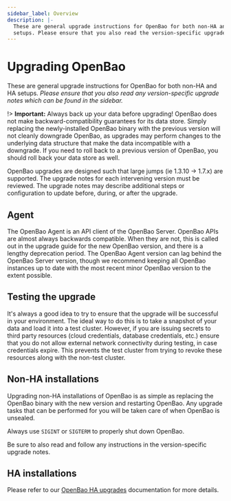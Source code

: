 ```yaml
---
sidebar_label: Overview
description: |-
  These are general upgrade instructions for OpenBao for both non-HA and HA
  setups. Please ensure that you also read the version-specific upgrade notes.
---
```


# Upgrading OpenBao

These are general upgrade instructions for OpenBao for both non-HA and HA setups.
_Please ensure that you also read any version-specific upgrade notes which can be
found in the sidebar._

!> **Important:** Always back up your data before upgrading! OpenBao does not
make backward-compatibility guarantees for its data store. Simply replacing the
newly-installed OpenBao binary with the previous version will not cleanly
downgrade OpenBao, as upgrades may perform changes to the underlying data
structure that make the data incompatible with a downgrade. If you need to roll
back to a previous version of OpenBao, you should roll back your data store as
well.

OpenBao upgrades are designed such that large jumps (ie 1.3.10 -> 1.7.x) are
supported. The upgrade notes for each intervening version must be reviewed. The
upgrade notes may describe additional steps or configuration to update before,
during, or after the upgrade.

## Agent

The OpenBao Agent is an API client of the OpenBao Server. OpenBao APIs are almost
always backwards compatible. When they are not, this is called out in the
upgrade guide for the new OpenBao version, and there is a lengthy deprecation
period. The OpenBao Agent version can lag behind the OpenBao Server version, though
we recommend keeping all OpenBao instances up to date with the most recent minor OpenBao version
to the extent possible.

## Testing the upgrade

It's always a good idea to try to ensure that the upgrade will be successful in
your environment. The ideal way to do this is to take a snapshot of your data
and load it into a test cluster. However, if you are issuing secrets to third
party resources (cloud credentials, database credentials, etc.) ensure that you
do not allow external network connectivity during testing, in case credentials
expire. This prevents the test cluster from trying to revoke these resources
along with the non-test cluster.

## Non-HA installations

Upgrading non-HA installations of OpenBao is as simple as replacing the OpenBao
binary with the new version and restarting OpenBao. Any upgrade tasks that can be
performed for you will be taken care of when OpenBao is unsealed.

Always use `SIGINT` or `SIGTERM` to properly shut down OpenBao.

Be sure to also read and follow any instructions in the version-specific
upgrade notes.

## HA installations

Please refer to our [OpenBao HA upgrades](/docs/upgrading/vault-ha-upgrade) documentation for more details.

